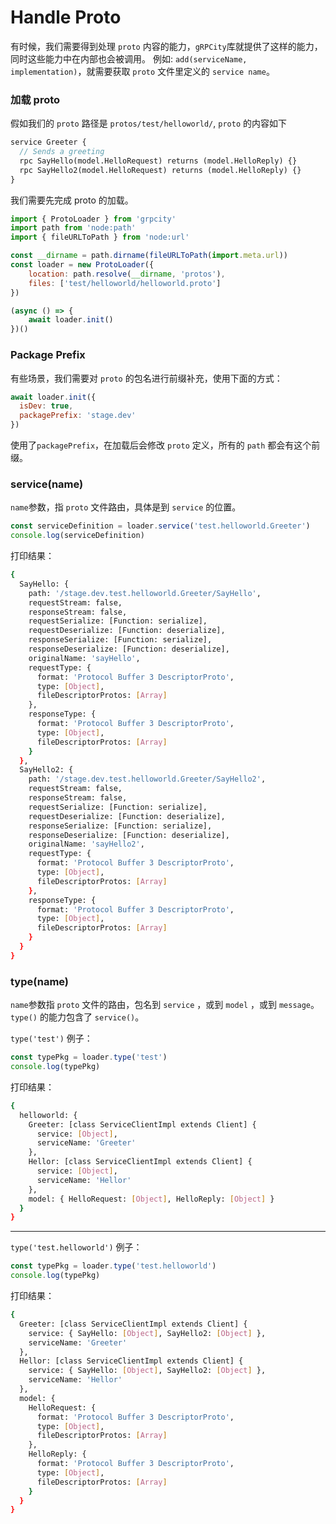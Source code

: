 # Handle Proto

有时候，我们需要得到处理 `proto` 内容的能力，`gRPCity`库就提供了这样的能力，同时这些能力中在内部也会被调用。
例如: `add(serviceName, implementation)`，就需要获取 `proto` 文件里定义的 `service name`。

### 加载 proto

假如我们的 `proto` 路径是 `protos/test/helloworld/`, `proto` 的内容如下

```proto filename="protos/test/helloworld/helloworld.proto"
service Greeter {
  // Sends a greeting
  rpc SayHello(model.HelloRequest) returns (model.HelloReply) {}
  rpc SayHello2(model.HelloRequest) returns (model.HelloReply) {}
}
```

我们需要先完成 proto 的加载。

```js
import { ProtoLoader } from 'grpcity'
import path from 'node:path'
import { fileURLToPath } from 'node:url'

const __dirname = path.dirname(fileURLToPath(import.meta.url))
const loader = new ProtoLoader({
    location: path.resolve(__dirname, 'protos'),
    files: ['test/helloworld/helloworld.proto']
})

(async () => {
    await loader.init()
})()
```

### Package Prefix

有些场景，我们需要对 `proto` 的包名进行前缀补充，使用下面的方式：

```js
await loader.init({
  isDev: true,
  packagePrefix: 'stage.dev'
})
```

使用了`packagePrefix`，在加载后会修改 `proto` 定义，所有的 `path` 都会有这个前缀。

### service(name)

`name`参数，指 `proto` 文件路由，具体是到 `service` 的位置。

```js
const serviceDefinition = loader.service('test.helloworld.Greeter')
console.log(serviceDefinition)
```

打印结果：

```bash filename="Terminal"
{
  SayHello: {
    path: '/stage.dev.test.helloworld.Greeter/SayHello',
    requestStream: false,
    responseStream: false,
    requestSerialize: [Function: serialize],
    requestDeserialize: [Function: deserialize],
    responseSerialize: [Function: serialize],
    responseDeserialize: [Function: deserialize],
    originalName: 'sayHello',
    requestType: {
      format: 'Protocol Buffer 3 DescriptorProto',
      type: [Object],
      fileDescriptorProtos: [Array]
    },
    responseType: {
      format: 'Protocol Buffer 3 DescriptorProto',
      type: [Object],
      fileDescriptorProtos: [Array]
    }
  },
  SayHello2: {
    path: '/stage.dev.test.helloworld.Greeter/SayHello2',
    requestStream: false,
    responseStream: false,
    requestSerialize: [Function: serialize],
    requestDeserialize: [Function: deserialize],
    responseSerialize: [Function: serialize],
    responseDeserialize: [Function: deserialize],
    originalName: 'sayHello2',
    requestType: {
      format: 'Protocol Buffer 3 DescriptorProto',
      type: [Object],
      fileDescriptorProtos: [Array]
    },
    responseType: {
      format: 'Protocol Buffer 3 DescriptorProto',
      type: [Object],
      fileDescriptorProtos: [Array]
    }
  }
}
```

### type(name)

`name`参数指 `proto` 文件的路由，包名到 `service` ，或到 `model` ，或到 `message`。 `type()` 的能力包含了 `service()`。

`type('test')` 例子：

```js
const typePkg = loader.type('test')
console.log(typePkg)
```

打印结果：

```bash filename="Terminal"
{
  helloworld: {
    Greeter: [class ServiceClientImpl extends Client] {
      service: [Object],
      serviceName: 'Greeter'
    },
    Hellor: [class ServiceClientImpl extends Client] {
      service: [Object],
      serviceName: 'Hellor'
    },
    model: { HelloRequest: [Object], HelloReply: [Object] }
  }
}
```

----

`type('test.helloworld')` 例子：

```js
const typePkg = loader.type('test.helloworld')
console.log(typePkg)
```

打印结果：

```bash filename="Terminal"
{
  Greeter: [class ServiceClientImpl extends Client] {
    service: { SayHello: [Object], SayHello2: [Object] },
    serviceName: 'Greeter'
  },
  Hellor: [class ServiceClientImpl extends Client] {
    service: { SayHello: [Object], SayHello2: [Object] },
    serviceName: 'Hellor'
  },
  model: {
    HelloRequest: {
      format: 'Protocol Buffer 3 DescriptorProto',
      type: [Object],
      fileDescriptorProtos: [Array]
    },
    HelloReply: {
      format: 'Protocol Buffer 3 DescriptorProto',
      type: [Object],
      fileDescriptorProtos: [Array]
    }
  }
}
```
